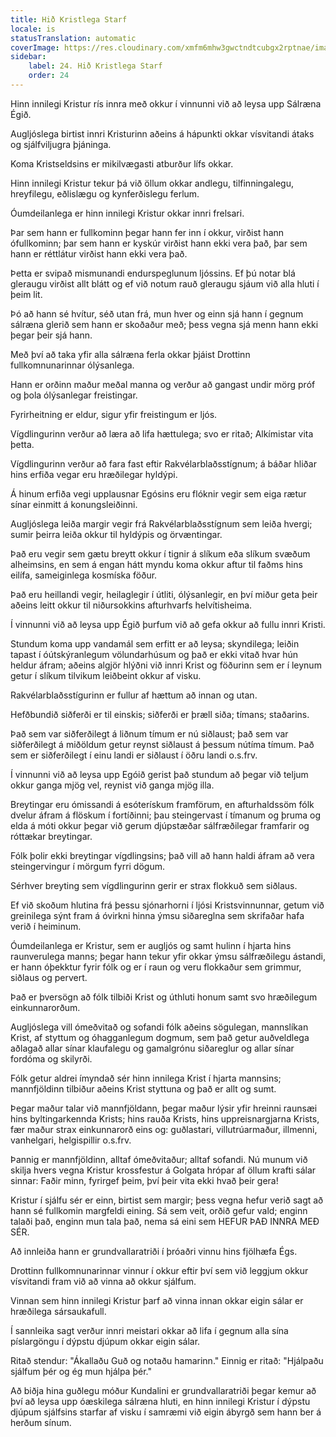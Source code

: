 ```yaml
---
title: Hið Kristlega Starf
locale: is
statusTranslation: automatic
coverImage: https://res.cloudinary.com/xmfm6mhw3gwctndtcubgx2rptnae/image/upload/v1741354419/small_cover_la_gran_rebelion_28716e29d2.webp
sidebar:
    label: 24. Hið Kristlega Starf
    order: 24
---
```

Hinn innilegi Kristur rís innra með okkur í vinnunni við að leysa upp Sálræna Égið.

Augljóslega birtist innri Kristurinn aðeins á hápunkti okkar vísvitandi átaks og sjálfviljugra þjáninga.

Koma Kristseldsins er mikilvægasti atburður lífs okkar.

Hinn innilegi Kristur tekur þá við öllum okkar andlegu, tilfinningalegu, hreyfilegu, eðlislægu og kynferðislegu ferlum.

Óumdeilanlega er hinn innilegi Kristur okkar innri frelsari.

Þar sem hann er fullkominn þegar hann fer inn í okkur, virðist hann ófullkominn; þar sem hann er kyskúr virðist hann ekki vera það, þar sem hann er réttlátur virðist hann ekki vera það.

Þetta er svipað mismunandi endurspeglunum ljóssins. Ef þú notar blá gleraugu virðist allt blátt og ef við notum rauð gleraugu sjáum við alla hluti í þeim lit.

Þó að hann sé hvítur, séð utan frá, mun hver og einn sjá hann í gegnum sálræna glerið sem hann er skoðaður með; þess vegna sjá menn hann ekki þegar þeir sjá hann.

Með því að taka yfir alla sálræna ferla okkar þjáist Drottinn fullkomnunarinnar ólýsanlega.

Hann er orðinn maður meðal manna og verður að gangast undir mörg próf og þola ólýsanlegar freistingar.

Fyrirheitning er eldur, sigur yfir freistingum er ljós.

Vígdlingurinn verður að læra að lifa hættulega; svo er ritað; Alkímistar vita þetta.

Vígdlingurinn verður að fara fast eftir Rakvélarblaðsstígnum; á báðar hliðar hins erfiða vegar eru hræðilegar hyldýpi.

Á hinum erfiða vegi upplausnar Egósins eru flóknir vegir sem eiga rætur sínar einmitt á konungsleiðinni.

Augljóslega leiða margir vegir frá Rakvélarblaðsstígnum sem leiða hvergi; sumir þeirra leiða okkur til hyldýpis og örvæntingar.

Það eru vegir sem gætu breytt okkur í tignir á slíkum eða slíkum svæðum alheimsins, en sem á engan hátt myndu koma okkur aftur til faðms hins eilífa, sameiginlega kosmíska föður.

Það eru heillandi vegir, heilaglegir í útliti, ólýsanlegir, en því miður geta þeir aðeins leitt okkur til niðursokkins afturhvarfs helvítisheima.

Í vinnunni við að leysa upp Égið þurfum við að gefa okkur að fullu innri Kristi.

Stundum koma upp vandamál sem erfitt er að leysa; skyndilega; leiðin tapast í óútskýranlegum völundarhúsum og það er ekki vitað hvar hún heldur áfram; aðeins algjör hlýðni við innri Krist og föðurinn sem er í leynum getur í slíkum tilvikum leiðbeint okkur af visku.

Rakvélarblaðsstígurinn er fullur af hættum að innan og utan.

Hefðbundið siðferði er til einskis; siðferði er þræll siða; tímans; staðarins.

Það sem var siðferðilegt á liðnum tímum er nú siðlaust; það sem var siðferðilegt á miðöldum getur reynst siðlaust á þessum nútíma tímum. Það sem er siðferðilegt í einu landi er siðlaust í öðru landi o.s.frv.

Í vinnunni við að leysa upp Egóið gerist það stundum að þegar við teljum okkur ganga mjög vel, reynist við ganga mjög illa.

Breytingar eru ómissandi á esóterískum framförum, en afturhaldssöm fólk dvelur áfram á flöskum í fortíðinni; þau steingervast í tímanum og þruma og elda á móti okkur þegar við gerum djúpstæðar sálfræðilegar framfarir og róttækar breytingar.

Fólk þolir ekki breytingar vígdlingsins; það vill að hann haldi áfram að vera steingervingur í mörgum fyrri dögum.

Sérhver breyting sem vígdlingurinn gerir er strax flokkuð sem siðlaus.

Ef við skoðum hlutina frá þessu sjónarhorni í ljósi Kristsvinnunnar, getum við greinilega sýnt fram á óvirkni hinna ýmsu siðareglna sem skrifaðar hafa verið í heiminum.

Óumdeilanlega er Kristur, sem er augljós og samt hulinn í hjarta hins raunverulega manns; þegar hann tekur yfir okkar ýmsu sálfræðilegu ástandi, er hann óþekktur fyrir fólk og er í raun og veru flokkaður sem grimmur, siðlaus og pervert.

Það er þversögn að fólk tilbiði Krist og úthluti honum samt svo hræðilegum einkunnarorðum.

Augljóslega vill ómeðvitað og sofandi fólk aðeins sögulegan, mannslíkan Krist, af styttum og óhagganlegum dogmum, sem það getur auðveldlega aðlagað allar sínar klaufalegu og gamalgrónu siðareglur og allar sínar fordóma og skilyrði.

Fólk getur aldrei ímyndað sér hinn innilega Krist í hjarta mannsins; mannfjöldinn tilbiður aðeins Krist styttuna og það er allt og sumt.

Þegar maður talar við mannfjöldann, þegar maður lýsir yfir hreinni raunsæi hins byltingarkennda Krists; hins rauða Krists, hins uppreisnargjarna Krists, fær maður strax einkunnarorð eins og: guðlastari, villutrúarmaður, illmenni, vanhelgari, helgispillir o.s.frv.

Þannig er mannfjöldinn, alltaf ómeðvitaður; alltaf sofandi. Nú munum við skilja hvers vegna Kristur krossfestur á Golgata hrópar af öllum krafti sálar sinnar: Faðir minn, fyrirgef þeim, því þeir vita ekki hvað þeir gera!

Kristur í sjálfu sér er einn, birtist sem margir; þess vegna hefur verið sagt að hann sé fullkomin margfeldi eining. Sá sem veit, orðið gefur vald; enginn talaði það, enginn mun tala það, nema sá eini sem HEFUR ÞAÐ INNRA MEÐ SÉR.

Að innleiða hann er grundvallaratriði í þróaðri vinnu hins fjölhæfa Égs.

Drottinn fullkomnunarinnar vinnur í okkur eftir því sem við leggjum okkur vísvitandi fram við að vinna að okkur sjálfum.

Vinnan sem hinn innilegi Kristur þarf að vinna innan okkar eigin sálar er hræðilega sársaukafull.

Í sannleika sagt verður innri meistari okkar að lifa í gegnum alla sína píslargöngu í dýpstu djúpum okkar eigin sálar.

Ritað stendur: "Ákallaðu Guð og notaðu hamarinn." Einnig er ritað: "Hjálpaðu sjálfum þér og ég mun hjálpa þér."

Að biðja hina guðlegu móður Kundalini er grundvallaratriði þegar kemur að því að leysa upp óæskilega sálræna hluti, en hinn innilegi Kristur í dýpstu djúpum sjálfsins starfar af visku í samræmi við eigin ábyrgð sem hann ber á herðum sínum.

